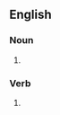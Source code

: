 ==English==

===Noun===
{{head|en|noun form}}

# {{plural of|en|baulk|nodot=1}}

===Verb===
{{head|en|verb form}}

# {{en-third-person singular of|baulk}}